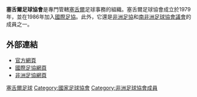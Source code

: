 {{unreferenced|time=2013-11-27T13:44:22+00:00}}
{{國家足協
|Name               = 塞舌爾足球協會
|Logo               = <!-- 檔案不存在 Seychelles Football Federation.png ，可從英文維基百科取得 -->
|Founded            = 1979年
|FIFA affiliation   = 1986年
|Region             = [[非洲足協|非洲足協]]
|Region affiliation = 1986年
|Subregion             = [[南非洲足球協會議會|南非洲足球協會議會]]
|Subregion affiliation = 2000年
|President          = Suketu Patel
}}

'''塞舌爾足球協會'''是專門管轄[[塞舌爾|塞舌爾]]足球事務的組織。塞舌爾足球協會成立於1979年，並在1986年加入[[國際足協|國際足協]]。此外，它還是[[非洲足協|非洲足協]]和[[南非洲足球協會議會|南非洲足球協會議會]]的成員之一。

==外部連結==
* [https://web.archive.org/web/20090427093201/http://www.sff.sc/ 官方網頁]
* [http://www.fifa.com/associations/association=sey/index.html 國際足協網頁] {{Wayback|url=http://www.fifa.com/associations/association=sey/index.html |date=20180725063659 }}
* [http://www.cafonline.com/association/seychelles 非洲足協網頁] {{Wayback|url=http://www.cafonline.com/association/seychelles |date=20171112133542 }}

{{非洲足球協會成員}}

[[Category:塞舌爾足球|]]
[[Category:國家足球協會|Category:國家足球協會]]
[[Category:非洲足球協會成員|Category:非洲足球協會成員]]
